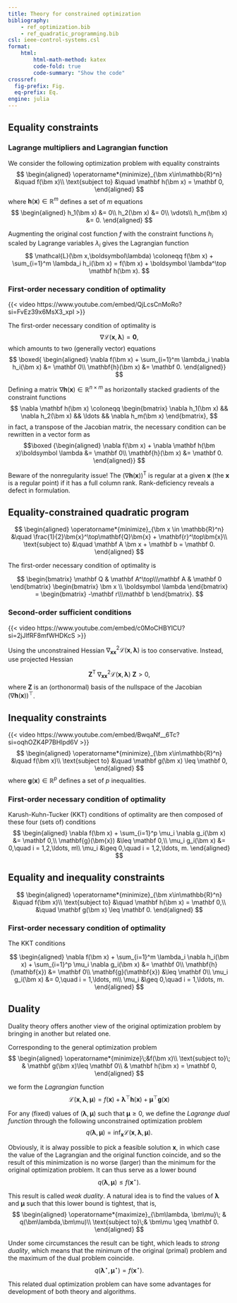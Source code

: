 ```yaml
---
title: Theory for constrained optimization
bibliography: 
    - ref_optimization.bib
    - ref_quadratic_programming.bib
csl: ieee-control-systems.csl
format:
    html:
        html-math-method: katex
        code-fold: true
        code-summary: "Show the code"
crossref:
  fig-prefix: Fig. 
  eq-prefix: Eq.
engine: julia
---
```


## Equality constraints

### Lagrange multipliers and Lagrangian function

We consider the following optimization problem with equality constraints
$$
\begin{aligned}
 \operatorname*{minimize}_{\bm x\in\mathbb{R}^n} &\quad f(\bm x)\\
 \text{subject to} &\quad \mathbf h(\bm x) = \mathbf 0,
\end{aligned}
$$
where $\mathbf h(\bm x) \in \mathbb R^m$ defines a set of $m$ equations 
$$
\begin{aligned}
h_1(\bm x) &= 0\\ 
h_2(\bm x) &= 0\\
\vdots\\
h_m(\bm x) &= 0.
\end{aligned}
$$

Augmenting the original cost function $f$ with the constraint functions $h_i$ scaled by Lagrange variables $\lambda_i$ gives the Lagrangian function
$$
 \mathcal{L}(\bm x,\boldsymbol\lambda) \coloneqq f(\bm x) + \sum_{i=1}^m \lambda_i h_i(\bm x) = f(\bm x) + \boldsymbol \lambda^\top \mathbf h(\bm x).
$$

### First-order necessary condition of optimality

{{< video https://www.youtube.com/embed/QjLcsCnMoRo?si=FvEz39x6MsX3_xpI >}}

The first-order necessary condition of optimality is
$$
 \nabla \mathcal{L}(\bm x,\boldsymbol\lambda) = \mathbf 0,
$$
which amounts to two (generally vector) equations
$$
\boxed{
\begin{aligned}
 \nabla f(\bm x) + \sum_{i=1}^m \lambda_i \nabla h_i(\bm x) &= \mathbf 0\\
 \mathbf{h}(\bm x) &= \mathbf 0.
\end{aligned}}
$$

Defining a matrix $\nabla \mathbf h(\bm x) \in \mathbb R^{n\times m}$ as horizontally stacked gradients of the constraint functions
$$
 \nabla \mathbf h(\bm x) \coloneqq \begin{bmatrix}
                                 \nabla h_1(\bm x) && \nabla h_2(\bm x) && \ldots && \nabla h_m(\bm x)
                            \end{bmatrix},
$$
in fact, a transpose of the Jacobian matrix, the necessary condition can be rewritten in a vector form as
$$\boxed
{\begin{aligned}
\nabla f(\bm x) + \nabla \mathbf h(\bm x)\boldsymbol \lambda &= \mathbf 0\\
 \mathbf{h}(\bm x) &= \mathbf 0.
\end{aligned}}
$$

Beware of the nonregularity issue! The \textit{Jacobian} $(\nabla \mathbf h(\bm x))^\mathrm T$ is regular at a given $\bm x$ (the $\bm x$ is a regular point) if it has a full column rank. Rank-deficiency reveals a defect in formulation. 

:::{#exm-equality_constrained_qp} 
## Equality-constrained quadratic program

$$
\begin{aligned}
 \operatorname*{minimize}_{\bm x \in \mathbb{R}^n} &\quad \frac{1}{2}\bm{x}^\top\mathbf{Q}\bm{x} + \mathbf{r}^\top\bm{x}\\
 \text{subject to} &\quad \mathbf A \bm x + \mathbf b = \mathbf 0. 
\end{aligned}
$$

The first-order necessary condition of optimality is

$$
\begin{bmatrix}
  \mathbf Q & \mathbf A^\top\\\mathbf A & \mathbf 0
 \end{bmatrix}
 \begin{bmatrix}
  \bm x \\ \boldsymbol \lambda
 \end{bmatrix}
=
 \begin{bmatrix}
  -\mathbf r\\\mathbf b
 \end{bmatrix}.
$$
:::

### Second-order sufficient conditions

{{< video https://www.youtube.com/embed/c0MoCHBYlCU?si=2jJlfRF8mfWHDKcS >}}

Using the unconstrained Hessian $\nabla^2_{\mathbf{x}\bm{x}} \mathcal{L}(\bm x,\boldsymbol \lambda)$ is too conservative. Instead, use projected Hessian

$$
 \mathbf{Z}^\mathrm{T}\;\nabla^2_{\bm{x}\bm{x}} \mathcal{L}(\bm x,\boldsymbol \lambda)\;\mathbf Z > 0,
$$
where $\mathbf Z$ is an (orthonormal) basis of the nullspace of the Jacobian $(\nabla \mathbf h(\bm x))^\top$.


## Inequality constraints

{{< video https://www.youtube.com/embed/BwqaNf__6Tc?si=oqhOZK4P7BHlpd6V >}}
$$
\begin{aligned}
\operatorname*{minimize}_{\bm x\in\mathbb{R}^n} &\quad f(\bm x)\\
\text{subject to} &\quad \mathbf g(\bm x) \leq \mathbf 0,
\end{aligned}
$$
where $\mathbf g(\bm x) \in \mathbb R^p$ defines a set of $p$ inequalities.

### First-order necessary condition of optimality

Karush-Kuhn-Tucker (KKT) conditions of optimality are then composed of these four (sets of) conditions
$$
\begin{aligned}
 \nabla f(\bm x) + \sum_{i=1}^p \mu_i \nabla g_i(\bm x) &= \mathbf 0,\\
 \mathbf{g}(\bm{x}) &\leq \mathbf 0,\\
 \mu_i g_i(\bm x) &= 0,\quad i = 1,2,\ldots, m\\
 \mu_i &\geq 0,\quad   i = 1,2,\ldots, m.
\end{aligned}
$$

## Equality and inequality constraints
$$ 
\begin{aligned}
\operatorname*{minimize}_{\bm x\in\mathbb{R}^n} &\quad f(\bm x)\\
 \text{subject to} &\quad \mathbf h(\bm x) = \mathbf 0,\\
                    &\quad \mathbf g(\bm x) \leq \mathbf 0.
\end{aligned}
$$

### First-order necessary condition of optimality

The KKT conditions

$$
\begin{aligned}
 \nabla f(\bm x) + \sum_{i=1}^m \lambda_i \nabla h_i(\bm x) + \sum_{i=1}^p \mu_i \nabla g_i(\bm x) &= \mathbf 0\\
 \mathbf{h}(\mathbf{x}) &= \mathbf 0\\
 \mathbf{g}(\mathbf{x}) &\leq \mathbf 0\\
 \mu_i g_i(\bm x) &= 0,\quad i = 1,\ldots, m\\
 \mu_i &\geq 0,\quad   i = 1,\ldots, m.
\end{aligned}
$$

## Duality

Duality theory offers another view of the original optimization problem by bringing in another but related one. 

Corresponding to the general optimization problem 
$$
  \begin{aligned}
  \operatorname*{minimize}\;&f(\bm x)\\
  \text{subject to}\; & \mathbf g(\bm x)\leq \mathbf 0\\
  & \mathbf h(\bm x) = \mathbf 0,
  \end{aligned}
$$ 

we form the *Lagrangian* function
$$\mathcal L(\bm x,\bm \lambda,\bm \mu) = f(\bm x) + \bm \lambda^\top \mathbf h(\bm x) + \bm \mu^\top \mathbf g(\bm x)$$ 

For any (fixed) values of $(\bm \lambda,\bm \mu)$ such that $\bm \mu\geq 0$, we define the *Lagrange dual function* through the following unconstrained optimization problem 
$$
q(\bm\lambda,\bm\mu) = \inf_{\bm x}\mathcal L(\bm x,\bm \lambda,\bm \mu).
$$ 

Obviously, it is alway possible to pick a feasible solution $\bm x$, in which case the value of the Lagrangian and the original function coincide, and so the result of this minimization is no worse (larger) than the minimum for the original optimization problem. It can thus serve as a lower bound
$$q(\bm \lambda,\bm \mu) \leq f(\bm x^\star).$$ 

This result is called *weak duality*. A natural idea is to find the values of $\bm \lambda$ and $\bm \mu$ such that this lower bound is tightest, that is,
$$
\begin{aligned}
  \operatorname*{maximize}_{\bm\lambda, \bm\mu}\; & q(\bm\lambda,\bm\mu)\\
  \text{subject to}\;& \bm\mu \geq \mathbf 0.
\end{aligned}
$$ 

Under some circumstances the result can be tight, which leads to *strong duality*, which means that the minimum of the original (primal) problem and the maximum of the dual problem coincide. 
$$
q(\bm \lambda^\star,\bm \mu^\star) = f(\bm x^\star).
$$ 

This related dual optimization problem can have some advantages for development of both theory and algorithms. 